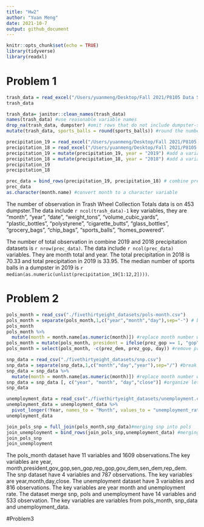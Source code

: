 ```yaml
---
title: "Hw2"
author: "Yuan Meng"
date: 2021-10-7
output: github_document
---
```


```r
knitr::opts_chunk$set(echo = TRUE)
library(tidyverse)
library(readxl)
```

# Problem 1

```r
trash_data = read_excel("/Users/yuanmeng/Desktop/Fall 2021/P8105 Data Science/DS_Hw/p8105_hw2_ym2866/Trash-Wheel-Collection-Totals-7-2020-2.xlsx", range = "A2:N535") #Read Excel file and omit non-data entries
trash_data
```

```r
trash_data= janitor::clean_names(trash_data) 
names(trash_data) #use reasonable variable names
drop_na(trash_data, dumpster) #omit rows that do not include dumpster-specific data
mutate(trash_data, sports_balls = round(sports_balls)) #round the number of sports balls to the nearest integer
```

```r
precipitation_19 = read_excel("/Users/yuanmeng/Desktop/Fall 2021/P8105 Data Science/DS_Hw/p8105_hw2_ym2866/Trash-Wheel-Collection-Totals-7-2020-2.xlsx", sheet = 6, range = "A2:B14") #omit rows without precipitation data
precipitation_18 = read_excel("/Users/yuanmeng/Desktop/Fall 2021/P8105 Data Science/DS_Hw/p8105_hw2_ym2866/Trash-Wheel-Collection-Totals-7-2020-2.xlsx", sheet = 7, range = "A2:B14") #omit rows without precipitation data
precipitation_19 = mutate(precipitation_19, year = "2019") #add a variable for year
precipitation_18 = mutate(precipitation_18, year = "2018") #add a variable for year
precipitation_19
precipitation_18
```

```r
prec_data = bind_rows(precipitation_19, precipitation_18) # combine precipitation datasets
prec_data
as.character(month.name) #convert month to a character variable
```
The number of observation in Trash Wheel Collection Totals data is on 453 dumpster.The data include `r ncol(trash_data)-1` key variables, they are  "month", "year", "date", "weight_tons", "volume_cubic_yards", "plastic_bottles", "polystyrene", "cigarette_butts", "glass_bottles", "grocery_bags", "chip_bags", "sports_balls", "homes_powered".  

The number of total observation in combine 2019 and 2018 precipitation datasets is `r nrow(prec_data)`. The data include `r ncol(prec_data)` variables. They are month total and year. The total precipitation in 2018 is 70.33 and total  precipitation in 2019 is 33.95.  The median number of sports balls in a dumpster in 2019 is `r median(as.numeric(unlist(precipitation_19[1:12,2])))`.

# Problem 2
```r
pols_month = read_csv("./fivethirtyeight_datasets/pols-month.csv")
pols_month = separate(pols_month,1,c("year","month","day"),sep="-") # break up the variable into integer variables
pols_month
pols_month %>% 
  mutate(month = month.name[as.numeric(month)]) #replace month number with month name
pols_month = mutate(pols_month, president = ifelse(prez_gop == 1, "gop","dem"))
pols_month = select(pols_month, -c(prez_dem, prez_gop, day)) #remove prez_dem and prez_gop; and remove the day variable.
```

```r
snp_data = read_csv("./fivethirtyeight_datasets/snp.csv")
snp_data = separate(snp_data,1,c("month","day","year"),sep="/") #break up the variable into integer variables year, month, and day;
snp_data = snp_data %>% 
  mutate(month = month.name[as.numeric(month)]) #replace month number with month name
snp_data = snp_data [, c("year", "month", "day","close")] #organize let year and month are the leading columns.
snp_data
```

```r
unemployment_data = read_csv("./fivethirtyeight_datasets/unemployment.csv")
unemployment_data = unemployment_data %>%
  pivot_longer(!Year, names_to = "Month", values_to = "unemployment_rate")#switching from “wide” to “long” format
unemployment_data
```

```r
join_pols_snp = full_join(pols_month,snp_data)#merging snp into pols
join_unemployment = bind_rows(join_pols_snp,unemployment_data) #merging unemployment into the result
join_pols_snp
join_unemployment
```
The pols_month dataset have 11 variables and 1609 observations.The key variables are year, month,president,gov_gop,sen_gop,rep_gop,gov_dem,sen_dem,rep_dem. The snp dataset have 4 variables and 787 observations. The key variables are year,month,day,close. The unemployment dataset have 3 variables and 816 observations. The key variables are year month and unemployment rate. The dataset merge snp, pols and unemployment have 14 variables and 533 observation. The key variables are variables from pols_month, snp_data and unemployment_data.

#Problem3
```r

```





